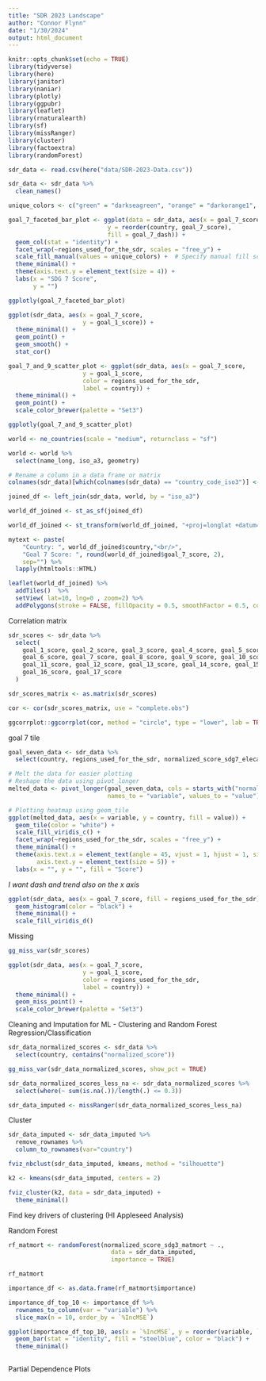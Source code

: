 ```yaml
---
title: "SDR 2023 Landscape"
author: "Connor Flynn"
date: "1/30/2024"
output: html_document
---
```


```r
knitr::opts_chunk$set(echo = TRUE)
library(tidyverse)
library(here)
library(janitor)
library(naniar)
library(plotly)
library(ggpubr)
library(leaflet)
library(rnaturalearth)
library(sf)
library(missRanger)
library(cluster)
library(factoextra)
library(randomForest)
```


```r
sdr_data <- read.csv(here("data/SDR-2023-Data.csv"))
```

```r
sdr_data <- sdr_data %>% 
  clean_names()
```


```r

unique_colors <- c("green" = "darkseagreen", "orange" = "darkorange1", "red" = "coral2", "yellow" = "darkgoldenrod2")

goal_7_faceted_bar_plot <- ggplot(data = sdr_data, aes(x = goal_7_score, 
                            y = reorder(country, goal_7_score),
                            fill = goal_7_dash)) +
  geom_col(stat = "identity") +
  facet_wrap(~regions_used_for_the_sdr, scales = "free_y") +
  scale_fill_manual(values = unique_colors) +  # Specify manual fill scale
  theme_minimal() +
  theme(axis.text.y = element_text(size = 4)) +
  labs(x = "SDG 7 Score",
       y = "")

ggplotly(goal_7_faceted_bar_plot)

```

```r
ggplot(sdr_data, aes(x = goal_7_score, 
                     y = goal_1_score)) +
  theme_minimal() +
  geom_point() +
  geom_smooth() +
  stat_cor()
```

```r
goal_7_and_9_scatter_plot <- ggplot(sdr_data, aes(x = goal_7_score, 
                     y = goal_1_score,
                     color = regions_used_for_the_sdr,
                     label = country)) +
  theme_minimal() +
  geom_point() +
  scale_color_brewer(palette = "Set3")

ggplotly(goal_7_and_9_scatter_plot)

```

```r
world <- ne_countries(scale = "medium", returnclass = "sf")
```

```r
world <- world %>% 
  select(name_long, iso_a3, geometry)
```


```r
# Rename a column in a data frame or matrix
colnames(sdr_data)[which(colnames(sdr_data) == "country_code_iso3")] <- "iso_a3"
```


```r
joined_df <- left_join(sdr_data, world, by = "iso_a3")
```


```r
world_df_joined <- st_as_sf(joined_df)
```

```r
world_df_joined <- st_transform(world_df_joined, "+proj=longlat +datum=WGS84")
```


```r
mytext <- paste(
    "Country: ", world_df_joined$country,"<br/>", 
    "Goal 7 Score: ", round(world_df_joined$goal_7_score, 2), 
    sep="") %>%
  lapply(htmltools::HTML)

leaflet(world_df_joined) %>% 
  addTiles()  %>% 
  setView( lat=10, lng=0 , zoom=2) %>%
  addPolygons(stroke = FALSE, fillOpacity = 0.5, smoothFactor = 0.5, color = ~colorQuantile("YlOrRd", goal_7_score)(goal_7_score), label = mytext)
```

Correlation matrix

```r
sdr_scores <- sdr_data %>%
  select(
    goal_1_score, goal_2_score, goal_3_score, goal_4_score, goal_5_score,
    goal_6_score, goal_7_score, goal_8_score, goal_9_score, goal_10_score,
    goal_11_score, goal_12_score, goal_13_score, goal_14_score, goal_15_score,
    goal_16_score, goal_17_score
  )
```



```r
sdr_scores_matrix <- as.matrix(sdr_scores)
```


```r
cor <- cor(sdr_scores_matrix, use = "complete.obs")
```

```r
ggcorrplot::ggcorrplot(cor, method = "circle", type = "lower", lab = TRUE)
```

goal 7 tile

```r
goal_seven_data <- sdr_data %>% 
  select(country, regions_used_for_the_sdr, normalized_score_sdg7_elecac, normalized_score_sdg7_cleanfuel, normalized_score_sdg7_co2twh, normalized_score_sdg7_renewcon, goal_7_dash, goal_7_trend)
```


```r
# Melt the data for easier plotting
# Reshape the data using pivot_longer
melted_data <- pivot_longer(goal_seven_data, cols = starts_with("normalized_score_sdg7"), 
                            names_to = "variable", values_to = "value")

# Plotting heatmap using geom_tile
ggplot(melted_data, aes(x = variable, y = country, fill = value)) +
  geom_tile(color = "white") +
  scale_fill_viridis_c() +
  facet_wrap(~regions_used_for_the_sdr, scales = "free_y") +
  theme_minimal() +
  theme(axis.text.x = element_text(angle = 45, vjust = 1, hjust = 1, size = 5),
        axis.text.y = element_text(size = 5)) +
  labs(x = "", y = "", fill = "Score") 
```
*I want dash and trend also on the x axis*


```r
ggplot(sdr_data, aes(x = goal_7_score, fill = regions_used_for_the_sdr)) +
  geom_histogram(color = "black") +
  theme_minimal() +
  scale_fill_viridis_d()
```




Missing


```r
gg_miss_var(sdr_scores)
```

```r
ggplot(sdr_data, aes(x = goal_7_score, 
                     y = goal_1_score,
                     color = regions_used_for_the_sdr,
                     label = country)) +
  theme_minimal() +
  geom_miss_point() +
  scale_color_brewer(palette = "Set3")


```





Cleaning and Imputation for ML
- Clustering and Random Forest Regression/Classification

```r
sdr_data_normalized_scores <- sdr_data %>% 
  select(country, contains("normalized_score"))
```

```r
gg_miss_var(sdr_data_normalized_scores, show_pct = TRUE)
```
```r
sdr_data_normalized_scores_less_na <- sdr_data_normalized_scores %>%
  select(where(~ sum(is.na(.))/length(.) <= 0.3))
```


```r
sdr_data_imputed <- missRanger(sdr_data_normalized_scores_less_na)
```

Cluster 

```r
sdr_data_imputed <- sdr_data_imputed %>% 
  remove_rownames %>% 
  column_to_rownames(var="country")
```


```r
fviz_nbclust(sdr_data_imputed, kmeans, method = "silhouette") 
```


```r
k2 <- kmeans(sdr_data_imputed, centers = 2)
```

```r
fviz_cluster(k2, data = sdr_data_imputed) +
  theme_minimal() 
```

Find key drivers of clustering (HI Appleseed Analysis)



Random Forest


```r
rf_matmort <- randomForest(normalized_score_sdg3_matmort ~ .,
                             data = sdr_data_imputed,
                             importance = TRUE)
```

```r
rf_matmort
```

```r
importance_df <- as.data.frame(rf_matmort$importance)
```


```r
importance_df_top_10 <- importance_df %>%
  rownames_to_column(var = "variable") %>% 
  slice_max(n = 10, order_by = `%IncMSE`)
```

```r
ggplot(importance_df_top_10, aes(x = `%IncMSE`, y = reorder(variable, `%IncMSE`))) +
  geom_bar(stat = "identity", fill = "steelblue", color = "black") +
  theme_minimal()
  
```
Partial Dependence Plots


